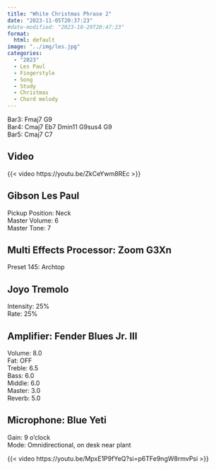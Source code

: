 ```yaml
---
title: "White Christmas Phrase 2"
date: "2023-11-05T20:37:23"
#date-modified: "2023-10-29T20:47:23"
format: 
  html: default
image: "../img/les.jpg"
categories:
  - "2023"
  - Les Paul
  - Fingerstyle
  - Song
  - Study
  - Christmas
  - Chord melody
---
```


Bar3: Fmaj7 G9\
Bar4: Cmaj7 Eb7 Dmin11 G9sus4 G9\
Bar5: Cmaj7 C7

## Video

{{< video https://youtu.be/ZkCeYwm8REc >}}

## Gibson Les Paul

Pickup Position: Neck\
Master Volume: 6\
Master Tone: 7\

## Multi Effects Processor: Zoom G3Xn

Preset 145: Archtop

## Joyo Tremolo

Intensity: 25%\
Rate: 25%

## Amplifier: Fender Blues Jr. III

Volume: 8.0\
Fat: OFF\
Treble: 6.5\
Bass: 6.0\
Middle: 6.0\
Master: 3.0\
Reverb: 5.0

## Microphone: Blue Yeti

Gain: 9 o'clock\
Mode: Omnidirectional, on desk near plant

{{< video https://youtu.be/MpxE1P9fYeQ?si=p6TFe9ngW8rmvPsi >}}
